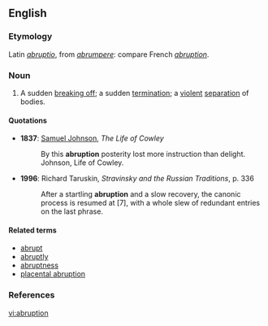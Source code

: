{{wikipedia}}
==English==

===Etymology===
Latin ''[[abruptio]]'', from ''[[abrumpere]]'': compare French ''[[#French|abruption]]''.

===Noun===
{{en-noun}}

# A sudden [[break off|breaking off]]; a sudden [[termination]]; a [[violent]] [[separation]] of bodies.

====Quotations====
*'''1837''': [[w:Samuel Johnson|Samuel Johnson]], ''The Life of Cowley''
*: By this '''abruption''' posterity lost more instruction than delight. Johnson, Life of Cowley.
*'''1996''': Richard Taruskin, ''Stravinsky and the Russian Traditions'', p. 336
*: After a startling '''abruption''' and a slow recovery, the canonic process is resumed at [7], with a whole slew of redundant entries on the last phrase.

====Related terms====
*[[abrupt]]
*[[abruptly]]
*[[abruptness]]
*[[placental abruption]]

===References===
{{R:Century 1911}}
{{R:Webster 1913}}

[[vi:abruption]]